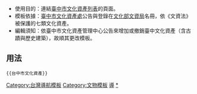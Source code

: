 <includeonly><!-- 在這裡加入模板的保護標識 --></includeonly><noinclude>{{template doc page viewed directly}}</noinclude>
*使用目的：連結[[臺中市文化資產列表]]的頁面。
*模板依據：[[臺中市文化資產處]]公告與登錄在[[文化部文資局]]名冊，依《文資法》被保護的七類文化資產。
*編輯須知：依臺中市文化資產管理中心公告來增加或撤銷臺中文化資產（含古蹟與歷史建築），故順其更改模板。

== 用法 ==
<pre>
{{台中市文化資產}}
</pre>

<includeonly>
[[Category:台灣導航模板]]
[[Category:文物模板]]
[[Category:台灣文化資產模板|導]]
[[Category:臺中市文化資產|*]]
</includeonly>